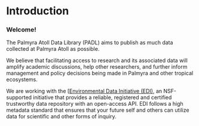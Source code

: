 # Introduction {.unnumbered}

### Welcome!

The Palmyra Atoll Data Library (PADL) aims to publish as much data collected at Palmyra Atoll as possible.

We believe that facilitating access to research and its associated data will amplify academic discussions, help other researchers, and further inform management and policy decisions being made in Palmyra and other tropical ecosystems.

We are working with the [[Environmental Data Initiative (EDI)](https://edirepository.org/), an NSF-supported initiative that provides a reliable, registered and certified trustworthy data repository with an open-access API. EDI follows a high metadata standard that ensures that your future self and others can utilize data for scientific and other forms of inquiry.
